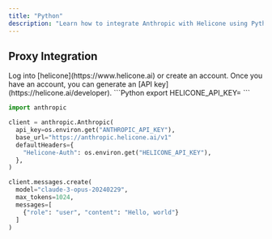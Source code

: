 ```yaml
---
title: "Python"
description: "Learn how to integrate Anthropic with Helicone using Python"
---
```


## Proxy Integration

<Steps>
  <Step title="Create an account + Generate an API Key">
    Log into [helicone](https://www.helicone.ai) or create an account. Once you have an account, you
    can generate an [API key](https://helicone.ai/developer).
  </Step>
  <Step title="Set HELICONE_API_KEY as an environment variable">
```Python
export HELICONE_API_KEY=<your API key>
```

  </Step>
  <Step title="Modify the base path and add a Helicone-Auth header">
<CodeGroup>

```Python example.py
import anthropic

client = anthropic.Anthropic(
  api_key=os.environ.get("ANTHROPIC_API_KEY"),
  base_url="https://anthropic.helicone.ai/v1"
  defaultHeaders={
    "Helicone-Auth": os.environ.get("HELICONE_API_KEY"),
  },
)

client.messages.create(
  model="claude-3-opus-20240229",
  max_tokens=1024,
  messages=[
    {"role": "user", "content": "Hello, world"}
  ]
)
```

</CodeGroup>
  </Step>
</Steps>
